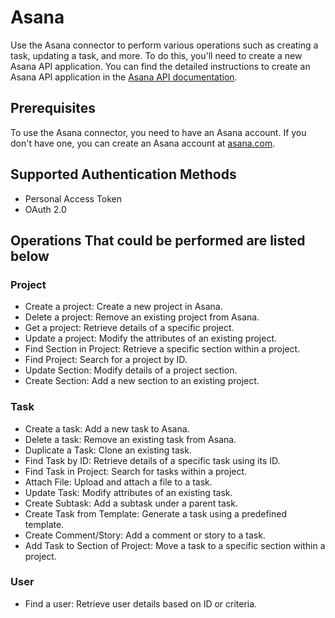 # Asana

Use the Asana connector to perform various operations such as creating a task, updating a task, and more. To do this, you'll need to create a new Asana API application. You can find the detailed instructions to create an Asana API application in the [Asana API documentation](https://developers.asana.com/docs/getting-started).

## Prerequisites

To use the Asana connector, you need to have an Asana account. If you don't have one, you can create an Asana account at [asana.com](https://asana.com/).

## Supported Authentication Methods

-   Personal Access Token
-   OAuth 2.0

## Operations That could be performed are listed below

### Project

-   Create a project: Create a new project in Asana.
-   Delete a project: Remove an existing project from Asana.
-   Get a project: Retrieve details of a specific project.
-   Update a project: Modify the attributes of an existing project.
-   Find Section in Project: Retrieve a specific section within a project.
-   Find Project: Search for a project by ID.
-   Update Section: Modify details of a project section.
-   Create Section: Add a new section to an existing project.

### Task

-   Create a task: Add a new task to Asana.
-   Delete a task: Remove an existing task from Asana.
-   Duplicate a Task: Clone an existing task.
-   Find Task by ID: Retrieve details of a specific task using its ID.
-   Find Task in Project: Search for tasks within a project.
-   Attach File: Upload and attach a file to a task.
-   Update Task: Modify attributes of an existing task.
-   Create Subtask: Add a subtask under a parent task.
-   Create Task from Template: Generate a task using a predefined template.
-   Create Comment/Story: Add a comment or story to a task.
-   Add Task to Section of Project: Move a task to a specific section within a project.

### User

-   Find a user: Retrieve user details based on ID or criteria.
